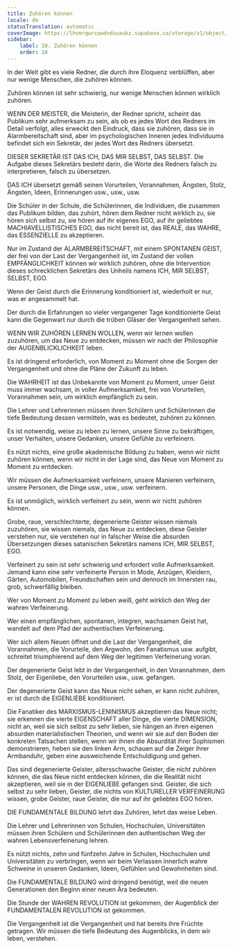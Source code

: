 ```yaml
---
title: Zuhören können
locale: de
statusTranslation: automatic
coverImage: https://lhvmrqwrcowdvduuaukz.supabase.co/storage/v1/object/public/strapi-uploads/small_cover-educacion-fundamental.webp-2d51a7828a2b1309555be27f7e2a61a0.webp
sidebar:
    label: 10. Zuhören können
    order: 10
---
```

In der Welt gibt es viele Redner, die durch ihre Eloquenz verblüffen, aber nur wenige Menschen, die zuhören können.

Zuhören können ist sehr schwierig, nur wenige Menschen können wirklich zuhören.

WENN DER MEISTER, die Meisterin, der Redner spricht, scheint das Publikum sehr aufmerksam zu sein, als ob es jedes Wort des Redners im Detail verfolgt, alles erweckt den Eindruck, dass sie zuhören, dass sie in Alarmbereitschaft sind, aber im psychologischen Inneren jedes Individuums befindet sich ein Sekretär, der jedes Wort des Redners übersetzt.

DIESER SEKRETÄR IST DAS ICH, DAS MIR SELBST, DAS SELBST. Die Aufgabe dieses Sekretärs besteht darin, die Worte des Redners falsch zu interpretieren, falsch zu übersetzen.

DAS ICH übersetzt gemäß seinen Vorurteilen, Vorannahmen, Ängsten, Stolz, Ängsten, Ideen, Erinnerungen usw., usw., usw.

Die Schüler in der Schule, die Schülerinnen, die Individuen, die zusammen das Publikum bilden, das zuhört, hören dem Redner nicht wirklich zu, sie hören sich selbst zu, sie hören auf ihr eigenes EGO, auf ihr geliebtes MACHIAVELLISTISCHES EGO, das nicht bereit ist, das REALE, das WAHRE, das ESSENZIELLE zu akzeptieren.

Nur im Zustand der ALARMBEREITSCHAFT, mit einem SPONTANEN GEIST, der frei von der Last der Vergangenheit ist, im Zustand der vollen EMPFÄNGLICHKEIT können wir wirklich zuhören, ohne die Intervention dieses schrecklichen Sekretärs des Unheils namens ICH, MIR SELBST, SELBST, EGO.

Wenn der Geist durch die Erinnerung konditioniert ist, wiederholt er nur, was er angesammelt hat.

Der durch die Erfahrungen so vieler vergangener Tage konditionierte Geist kann die Gegenwart nur durch die trüben Gläser der Vergangenheit sehen.

WENN WIR ZUHÖREN LERNEN WOLLEN, wenn wir lernen wollen zuzuhören, um das Neue zu entdecken, müssen wir nach der Philosophie der AUGENBLICKLICHKEIT leben.

Es ist dringend erforderlich, von Moment zu Moment ohne die Sorgen der Vergangenheit und ohne die Pläne der Zukunft zu leben.

Die WAHRHEIT ist das Unbekannte von Moment zu Moment, unser Geist muss immer wachsam, in voller Aufmerksamkeit, frei von Vorurteilen, Vorannahmen sein, um wirklich empfänglich zu sein.

Die Lehrer und Lehrerinnen müssen ihren Schülern und Schülerinnen die tiefe Bedeutung dessen vermitteln, was es bedeutet, zuhören zu können.

Es ist notwendig, weise zu leben zu lernen, unsere Sinne zu bekräftigen, unser Verhalten, unsere Gedanken, unsere Gefühle zu verfeinern.

Es nützt nichts, eine große akademische Bildung zu haben, wenn wir nicht zuhören können, wenn wir nicht in der Lage sind, das Neue von Moment zu Moment zu entdecken.

Wir müssen die Aufmerksamkeit verfeinern, unsere Manieren verfeinern, unsere Personen, die Dinge usw., usw., usw. verfeinern.

Es ist unmöglich, wirklich verfeinert zu sein, wenn wir nicht zuhören können.

Grobe, raue, verschlechterte, degenerierte Geister wissen niemals zuzuhören, sie wissen niemals, das Neue zu entdecken, diese Geister verstehen nur, sie verstehen nur in falscher Weise die absurden Übersetzungen dieses satanischen Sekretärs namens ICH, MIR SELBST, EGO.

Verfeinert zu sein ist sehr schwierig und erfordert volle Aufmerksamkeit. Jemand kann eine sehr verfeinerte Person in Mode, Anzügen, Kleidern, Gärten, Automobilen, Freundschaften sein und dennoch im Innersten rau, grob, schwerfällig bleiben.

Wer von Moment zu Moment zu leben weiß, geht wirklich den Weg der wahren Verfeinerung.

Wer einen empfänglichen, spontanen, integren, wachsamen Geist hat, wandelt auf dem Pfad der authentischen Verfeinerung.

Wer sich allem Neuen öffnet und die Last der Vergangenheit, die Vorannahmen, die Vorurteile, den Argwohn, den Fanatismus usw. aufgibt, schreitet triumphierend auf dem Weg der legitimen Verfeinerung voran.

Der degenerierte Geist lebt in der Vergangenheit, in den Vorannahmen, dem Stolz, der Eigenliebe, den Vorurteilen usw., usw. gefangen.

Der degenerierte Geist kann das Neue nicht sehen, er kann nicht zuhören, er ist durch die EIGENLIEBE konditioniert.

Die Fanatiker des MARXISMUS-LENINISMUS akzeptieren das Neue nicht; sie erkennen die vierte EIGENSCHAFT aller Dinge, die vierte DIMENSION, nicht an, weil sie sich selbst zu sehr lieben, sie hängen an ihren eigenen absurden materialistischen Theorien, und wenn wir sie auf den Boden der konkreten Tatsachen stellen, wenn wir ihnen die Absurdität ihrer Sophismen demonstrieren, heben sie den linken Arm, schauen auf die Zeiger ihrer Armbanduhr, geben eine ausweichende Entschuldigung und gehen.

Das sind degenerierte Geister, altersschwache Geister, die nicht zuhören können, die das Neue nicht entdecken können, die die Realität nicht akzeptieren, weil sie in der EIGENLIEBE gefangen sind. Geister, die sich selbst zu sehr lieben, Geister, die nichts von KULTURELLER VERFEINERUNG wissen, grobe Geister, raue Geister, die nur auf ihr geliebtes EGO hören.

DIE FUNDAMENTALE BILDUNG lehrt das Zuhören, lehrt das weise Leben.

Die Lehrer und Lehrerinnen von Schulen, Hochschulen, Universitäten müssen ihren Schülern und Schülerinnen den authentischen Weg der wahren Lebensverfeinerung lehren.

Es nützt nichts, zehn und fünfzehn Jahre in Schulen, Hochschulen und Universitäten zu verbringen, wenn wir beim Verlassen innerlich wahre Schweine in unseren Gedanken, Ideen, Gefühlen und Gewohnheiten sind.

Die FUNDAMENTALE BILDUNG wird dringend benötigt, weil die neuen Generationen den Beginn einer neuen Ära bedeuten.

Die Stunde der WAHREN REVOLUTION ist gekommen, der Augenblick der FUNDAMENTALEN REVOLUTION ist gekommen.

Die Vergangenheit ist die Vergangenheit und hat bereits ihre Früchte getragen. Wir müssen die tiefe Bedeutung des Augenblicks, in dem wir leben, verstehen.

